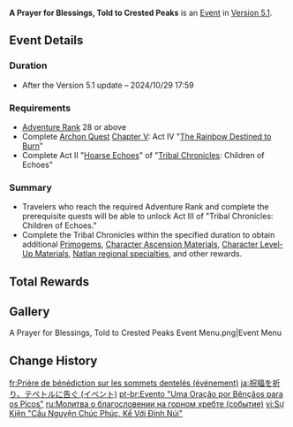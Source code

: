 {{About|the [[Version 5.1]] event|the [[Tribal Chronicles]]: [[Children of Echoes]] quests|A Prayer for Blessings, Told to Crested Peaks}}
{{Event
|name              = A Prayer for Blessings, Told to Crested Peaks
|image             = A Prayer for Blessings, Told to Crested Peaks Event.png
|type              = In-Game
|group             = Story Quest
|time_known        = yes
|time_start        = 2024-10-09 11:00:00
|time_start_offset = GMT+8
|time_end          = 2024-10-29 17:59:59
|link              = https://www.hoyolab.com/article/34010544
}}
{{Description|Pearls, gems, and gold &mdash; such are the bounty of the mountains.<br>Their ancient, honored titles are the blessings of the past.<br>It is within the furnaces of the Children of Echoes that all these blessings are brought to fruition.<br>Yet when the hammer's inexorable blows are halted by hesitation, the echoes that ring out through the peaks also fall mute...<br>Can the Name Engraver, who has the watchful eye of the mountains, hear that which the ridges tell of?}}
'''A Prayer for Blessings, Told to Crested Peaks''' is an [[Event]] in [[Version 5.1]].

==Event Details==
===Duration===
* After the Version 5.1 update – 2024/10/29 17:59

===Requirements===
* [[Adventure Rank]] 28 or above
* Complete [[Archon Quest]] [[Chapter V]]: Act IV "[[The Rainbow Destined to Burn]]"
* Complete Act II "[[Hoarse Echoes]]" of "[[Tribal Chronicles]]: Children of Echoes"

===Summary===
* Travelers who reach the required Adventure Rank and complete the prerequisite quests will be able to unlock Act III of "Tribal Chronicles: Children of Echoes."
* Complete the Tribal Chronicles within the specified duration to obtain additional [[Primogem]]s, [[Character Ascension Material]]s, [[Character Level-Up Material]]s, [[Local Specialty (Natlan)|Natlan regional specialties]], and other rewards.

==Total Rewards==
{{Event Rewards
|Primogem                     = 60
|Gold-Inscribed Secret Source Core = 6
|Prithiva Topaz Fragment      = 9
|Sprayfeather Gill            = 30
|Warrior's Metal Whistle      = 12
|Brilliant Chrysanthemum      = 15
|sort = Primogem,Gold-Inscribed Secret Source Core,Prithiva Topaz Fragment,Sprayfeather Gill,Warrior's Metal Whistle,Brilliant Chrysanthemum
}}

==Gallery==
<gallery>
A Prayer for Blessings, Told to Crested Peaks Event Menu.png|Event Menu
</gallery>

==Change History==
{{Change History|5.1}}

[[fr:Prière de bénédiction sur les sommets dentelés (événement)]]
[[ja:祝福を祈り、テペトルに告ぐ (イベント)]]
[[pt-br:Evento "Uma Oração por Bênçãos para os Picos"]]
[[ru:Молитва о благословении на горном хребте (событие)]]
[[vi:Sự Kiện "Cầu Nguyện Chúc Phúc, Kể Với Đỉnh Núi"]]